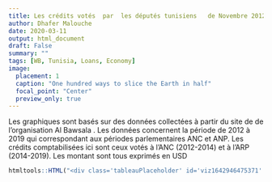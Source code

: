 ```yaml
---
title: Les crédits votés  par  les députés tunisiens   de Novembre 2012 à Mars 2019
author: Dhafer Malouche
date: 2020-03-11
output: html_document
draft: False
summary: ""
tags: [WB, Tunisia, Loans, Economy] 
image:
  placement: 1
  caption: "One hundred ways to slice the Earth in half"
  focal_point: "Center"
  preview_only: true
---
```


Les graphiques sont basés sur des données collectées à partir du site de [](https://majles.marsad.tn) de l’organisation Al Bawsala [](http://www.albawsala.com/ar/). 
Les données concernent la période de 2012 à 2019 qui correspondant aux périodes parlementaires ANC et ANP. 
Les crédits comptabilisées ici sont ceux votés à l'ANC (2012-2014) et à l'ARP (2014-2019).
Les montant sont tous exprimés en USD

```r
htmltools::HTML("<div class='tableauPlaceholder' id='viz1642946475371' style='position: relative'><object class='tableauViz'  style='display:none;'><param name='host_url' value='https%3A%2F%2Fpublic.tableau.com%2F' /> <param name='embed_code_version' value='3' /> <param name='site_root' value='' /><param name='name' value='CrditsVotsTunisie&#47;Dashboard1' /><param name='tabs' value='no' /><param name='toolbar' value='yes' /><param name='animate_transition' value='yes' /><param name='display_static_image' value='yes' /><param name='display_spinner' value='yes' /><param name='display_overlay' value='yes' /><param name='display_count' value='yes' /><param name='language' value='en-US' /></object></div>                <script type='text/javascript'>                    var divElement = document.getElementById('viz1642946475371');                    var vizElement = divElement.getElementsByTagName('object')[0];                    if ( divElement.offsetWidth > 800 ) { vizElement.style.width='100%';vizElement.style.maxWidth='1450px';vizElement.style.height=(divElement.offsetWidth*0.75)+'px';vizElement.style.maxHeight='1587px';} else if ( divElement.offsetWidth > 500 ) { vizElement.style.width='100%';vizElement.style.maxWidth='1450px';vizElement.style.height=(divElement.offsetWidth*0.75)+'px';vizElement.style.maxHeight='1587px';} else { vizElement.style.width='100%';vizElement.style.height='1577px';}                     var scriptElement = document.createElement('script');                    scriptElement.src = 'https://public.tableau.com/javascripts/api/viz_v1.js';                    vizElement.parentNode.insertBefore(scriptElement, vizElement);                </script>")
```



